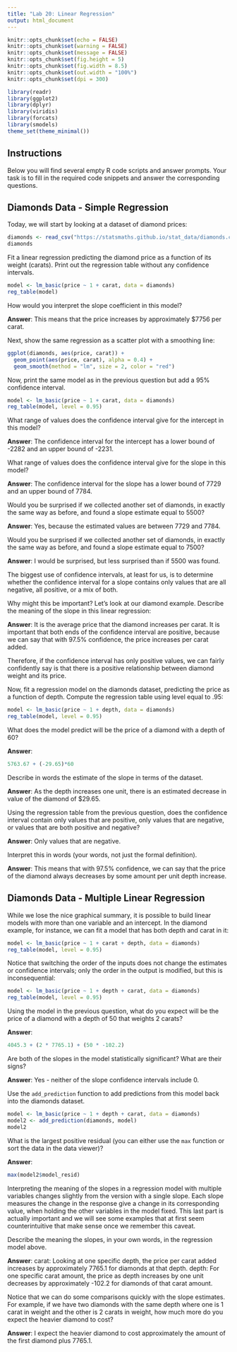 ```yaml
---
title: "Lab 20: Linear Regression"
output: html_document
---
```


```r
knitr::opts_chunk$set(echo = FALSE)
knitr::opts_chunk$set(warning = FALSE)
knitr::opts_chunk$set(message = FALSE)
knitr::opts_chunk$set(fig.height = 5)
knitr::opts_chunk$set(fig.width = 8.5)
knitr::opts_chunk$set(out.width = "100%")
knitr::opts_chunk$set(dpi = 300)

library(readr)
library(ggplot2)
library(dplyr)
library(viridis)
library(forcats)
library(smodels)
theme_set(theme_minimal())
```

## Instructions

Below you will find several empty R code scripts and answer prompts. Your task
is to fill in the required code snippets and answer the corresponding
questions.

## Diamonds Data - Simple Regression

Today, we will start by looking at a dataset of diamond prices:

```r
diamonds <- read_csv("https://statsmaths.github.io/stat_data/diamonds.csv")
diamonds
```

Fit a linear regression predicting the diamond price as a function of
its weight (carats). Print out the regression table without any confidence
intervals.

```r
model <- lm_basic(price ~ 1 + carat, data = diamonds)
reg_table(model)
```

How would you interpret the slope coefficient in this model?

**Answer**: This means that the price increases by approximately $7756 per carat.


Next, show the same regression as a scatter plot with a smoothing line:

```r
ggplot(diamonds, aes(price, carat)) +
  geom_point(aes(price, carat), alpha = 0.4) +
  geom_smooth(method = "lm", size = 2, color = "red")
```

Now, print the same model as in the previous question but add a 95%
confidence interval.

```r
model <- lm_basic(price ~ 1 + carat, data = diamonds)
reg_table(model, level = 0.95)
```

What range of values does the confidence interval give for the intercept
in this model?

**Answer**: The confidence interval for the intercept has a lower bound of -2282 and an upper bound of -2231.

What range of values does the confidence interval give for the slope
in this model?

**Answer**: The confidence interval for the slope has a lower bound of 7729 and an upper bound of 7784.

Would you be surprised if we collected another set of diamonds, in exactly the
same way as before, and found a slope estimate equal to 5500?

**Answer**: Yes, because the estimated values are between 7729 and 7784.


Would you be surprised if we collected another set of diamonds, in exactly the
same way as before, and found a slope estimate equal to 7500?

**Answer**: I would be surprised, but less surprised than if 5500 was found.

The biggest use of confidence intervals, at least for us, is to
determine whether the confidence interval for a slope contains only values
that are all negative, all positive, or a mix of both.

Why might this be important? Let's look at our diamond example. Describe the
meaning of the slope in this linear regression:

**Answer**: It is the average price that the diamond increases per carat. It is important that both ends of the confidence interval are positive, because we can say that with 97.5% confidence, the price increases per carat added.

Therefore, if the confidence interval has only positive values, we can
fairly confidently say is that there is a positive relationship between
diamond weight and its price.

Now, fit a regression model on the diamonds dataset, predicting the price as
a function of depth. Compute the regression table using level equal to .95:

```r
model <- lm_basic(price ~ 1 + depth, data = diamonds)
reg_table(model, level = 0.95)
```

What does the model predict will be the price of a diamond with a depth of
60?

**Answer**: 
```r
5763.67 + (-29.65)*60

```

Describe in words the estimate of the slope in terms of the dataset.

**Answer**: As the depth increases one unit, there is an estimated decrease in value of the diamond of $29.65.

Using the regression table from the previous question, does the
confidence interval contain only values that are positive, only values that
are negative, or values that are both positive and negative?

**Answer**: Only values that are negative.

Interpret this in words (your words, not just the formal definition).

**Answer**: This means that with 97.5% confidence, we can say that the price of the diamond always decreases by some amount per unit depth increase.

## Diamonds Data - Multiple Linear Regression

While we lose the nice graphical summary, it is possible to build linear
models with more than one variable and an intercept. In the diamond example,
for instance, we can fit a model that has both depth and carat in it:

```r
model <- lm_basic(price ~ 1 + carat + depth, data = diamonds)
reg_table(model, level = 0.95)
```

Notice that switching the order of the inputs does not change the estimates
or confidence intervals; only the order in the output is modified, but this
is inconsequential:

```r
model <- lm_basic(price ~ 1 + depth + carat, data = diamonds)
reg_table(model, level = 0.95)
```

Using the model in the previous question, what do you expect will be the
price of a diamond with a depth of 50 that weights 2 carats?

**Answer**: 
```r
4045.3 + (2 * 7765.1) + (50 * -102.2)
```

Are both of the slopes in the model statistically significant? What are
their signs?

**Answer**: Yes - neither of the slope confidence intervals include 0.

Use the `add_prediction` function to add predictions from this model
back into the diamonds dataset.

```r
model <- lm_basic(price ~ 1 + depth + carat, data = diamonds)
model2 <- add_prediction(diamonds, model)
model2
```

What is the largest positive residual (you can either use the `max` function
or sort the data in the data viewer)?

**Answer**:
```r
max(model2$model_resid)
```

Interpreting the meaning of the slopes in a regression model with
multiple variables changes slightly from the version with a single slope.
Each slope measures the change in the response give a change in its
corresponding value, when holding the other variables in the model fixed.
This last part is actually important and we will see some examples that at
first seem counterintuitive that make sense once we remember this caveat.

Describe the meaning the slopes, in your own words, in the regression model
above.

**Answer**: 
carat: Looking at one specific depth, the price per carat added increases by approximately 7765.1 for diamonds at that depth.
depth: For one specific carat amount, the price as depth increases by one unit decreases by approximately -102.2 for diamonds of that carat amount.

Notice that we can do some comparisons quickly with the slope estimates.
For example, if we have two diamonds with the same depth where one is 1
carat in weight and the other is 2 carats in weight, how much more do you
expect the heavier diamond to cost?

**Answer**: I expect the heavier diamond to cost approximately the amount of the first diamond plus 7765.1.


